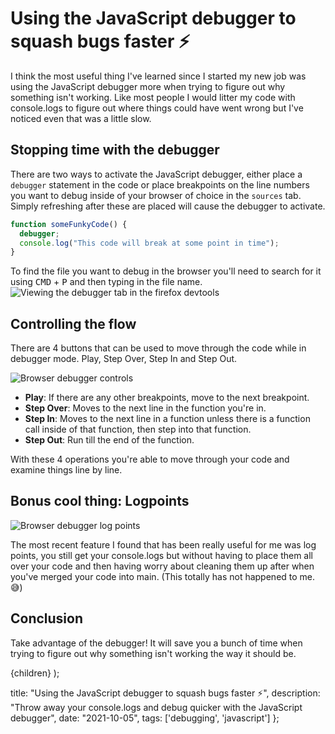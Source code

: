 
# Using the JavaScript debugger to squash bugs faster ⚡️

I think the most useful thing I've learned since I started my new job was using the JavaScript debugger more when trying to figure out why something isn't working. Like most people I would litter my code with console.logs to figure out where things could have went wrong but I've noticed even that was a little slow.

## Stopping time with the debugger

There are two ways to activate the JavaScript debugger, either place a `debugger` statement in the code or place breakpoints on the line numbers you want to debug inside of your browser of choice in the `sources` tab. Simply refreshing after these are placed will cause the debugger to activate.

```javascript
function someFunkyCode() {
  debugger;
  console.log("This code will break at some point in time");
}
```

To find the file you want to debug in the browser you'll need to search for it using <kbd>CMD</kbd> + <kbd>P</kbd> and then typing in the file name.
![Viewing the debugger tab in the firefox devtools](https://i.imgur.com/fLvtpFq.png)

## Controlling the flow

There are 4 buttons that can be used to move through the code while in debugger mode. Play, Step Over, Step In and Step Out.

![Browser debugger controls](https://i.imgur.com/Rw16foy.png)

- **Play**: If there are any other breakpoints, move to the next breakpoint.
- **Step Over**: Moves to the next line in the function you're in.
- **Step In**: Moves to the next line in a function unless there is a function call inside of that function, then step into that function.
- **Step Out**: Run till the end of the function.

With these 4 operations you're able to move through your code and examine things line by line.

## Bonus cool thing: Logpoints

![Browser debugger log points](https://i.imgur.com/GWbpIjR.png)

The most recent feature I found that has been really useful for me was log points, you still get your console.logs but without having to place them all over your code and then having worry about cleaning them up after when you've merged your code into main. (This totally has not happened to me. 😅)

## Conclusion

Take advantage of the debugger! It will save you a bunch of time when trying to figure out why something isn't working the way it should be.

  <BlogLayout meta={metadata}>{children}</BlogLayout>
);

  title: "Using the JavaScript debugger to squash bugs faster ⚡️",
  description:
    "Throw away your console.logs and debug quicker with the JavaScript debugger",
  date: "2021-10-05",
  tags: ['debugging', 'javascript']
};
